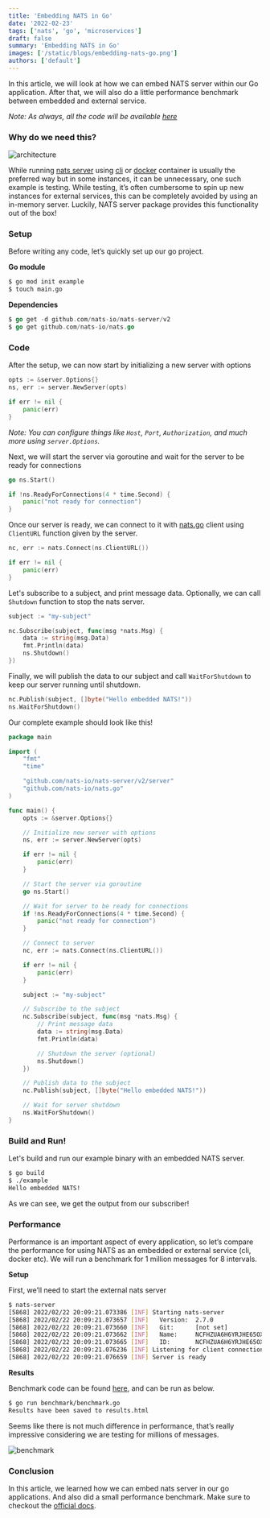 ```yaml
---
title: 'Embedding NATS in Go'
date: '2022-02-23'
tags: ['nats', 'go', 'microservices']
draft: false
summary: 'Embedding NATS in Go'
images: ['/static/blogs/embedding-nats-go.png']
authors: ['default']
---
```


In this article, we will look at how we can embed NATS server within our Go application. After that, we will also do a little performance benchmark between embedded and external service.

_Note: As always, all the code will be available [here](https://github.com/karanpratapsingh/tutorials/tree/master/nats)_

### Why do we need this?

![architecture](https://dev-to-uploads.s3.amazonaws.com/uploads/articles/ghe36acu8p6f5i6szii2.png)

While running [nats server](https://github.com/nats-io/nats-server) using [cli](https://github.com/nats-io/natscli) or [docker](https://hub.docker.com/_/nats) container is usually the preferred way but in some instances, it can be unnecessary, one such example is testing. While testing, it’s often cumbersome to spin up new instances for external services, this can be completely avoided by using an in-memory server. Luckily, NATS server package provides this functionality out of the box!

### Setup

Before writing any code, let’s quickly set up our go project.

**Go module**

```bash
$ go mod init example
$ touch main.go
```

**Dependencies**

```go
$ go get -d github.com/nats-io/nats-server/v2
$ go get github.com/nats-io/nats.go
```

### Code

After the setup, we can now start by initializing a new server with options

```go
opts := &server.Options{}
ns, err := server.NewServer(opts)

if err != nil {
	panic(err)
}
```

_Note: You can configure things like `Host`, `Port`, `Authorization`, and much more using `server.Options`._

Next, we will start the server via goroutine and wait for the server to be ready for connections

```go
go ns.Start()

if !ns.ReadyForConnections(4 * time.Second) {
	panic("not ready for connection")
}
```

Once our server is ready, we can connect to it with [nats.go](https://github.com/nats-io/nats.go) client using `ClientURL` function given by the server.

```go
nc, err := nats.Connect(ns.ClientURL())

if err != nil {
	panic(err)
}
```

Let's subscribe to a subject, and print message data. Optionally, we can call `Shutdown` function to stop the nats server.

```go
subject := "my-subject"

nc.Subscribe(subject, func(msg *nats.Msg) {
	data := string(msg.Data)
	fmt.Println(data)
	ns.Shutdown()
})
```

Finally, we will publish the data to our subject and call `WaitForShutdown` to keep our server running until shutdown.

```go
nc.Publish(subject, []byte("Hello embedded NATS!"))
ns.WaitForShutdown()
```

Our complete example should look like this!

```go
package main

import (
	"fmt"
	"time"

	"github.com/nats-io/nats-server/v2/server"
	"github.com/nats-io/nats.go"
)

func main() {
	opts := &server.Options{}

	// Initialize new server with options
	ns, err := server.NewServer(opts)

	if err != nil {
		panic(err)
	}

	// Start the server via goroutine
	go ns.Start()

	// Wait for server to be ready for connections
	if !ns.ReadyForConnections(4 * time.Second) {
		panic("not ready for connection")
	}

	// Connect to server
	nc, err := nats.Connect(ns.ClientURL())

	if err != nil {
		panic(err)
	}

	subject := "my-subject"

	// Subscribe to the subject
	nc.Subscribe(subject, func(msg *nats.Msg) {
		// Print message data
		data := string(msg.Data)
		fmt.Println(data)

		// Shutdown the server (optional)
		ns.Shutdown()
	})

	// Publish data to the subject
	nc.Publish(subject, []byte("Hello embedded NATS!"))

	// Wait for server shutdown
	ns.WaitForShutdown()
}
```

### Build and Run!

Let's build and run our example binary with an embedded NATS server.

```bash
$ go build
$ ./example
Hello embedded NATS!
```

As we can see, we get the output from our subscriber!

### Performance

Performance is an important aspect of every application, so let’s compare the performance for using NATS as an embedded or external service (cli, docker etc). We will run a benchmark for 1 million messages for 8 intervals.

**Setup**

First, we’ll need to start the external nats server

```bash
$ nats-server
[5868] 2022/02/22 20:09:21.073386 [INF] Starting nats-server
[5868] 2022/02/22 20:09:21.073657 [INF]   Version:  2.7.0
[5868] 2022/02/22 20:09:21.073660 [INF]   Git:      [not set]
[5868] 2022/02/22 20:09:21.073662 [INF]   Name:     NCFHZUA6H6YRJHE65OXRW5X5NL2XDTR7Q4NBZG5Q2KEHZTFN6JMUK4HU
[5868] 2022/02/22 20:09:21.073665 [INF]   ID:       NCFHZUA6H6YRJHE65OXRW5X5NL2XDTR7Q4NBZG5Q2KEHZTFN6JMUK4HU
[5868] 2022/02/22 20:09:21.076236 [INF] Listening for client connections on 0.0.0.0:4222
[5868] 2022/02/22 20:09:21.076659 [INF] Server is ready
```

**Results**

Benchmark code can be found [here](https://github.com/karanpratapsingh/tutorials/tree/master/nats/embedding/benchmark), and can be run as below.

```bash
$ go run benchmark/benchmark.go
Results have been saved to results.html
```

Seems like there is not much difference in performance, that’s really impressive considering we are testing for millions of messages.

![benchmark](https://dev-to-uploads.s3.amazonaws.com/uploads/articles/kk5zai8358a7fm7bpk3m.png)

### Conclusion

In this article, we learned how we can embed nats server in our go applications. And also did a small performance benchmark. Make sure to checkout the [official docs](https://docs.nats.io/).

